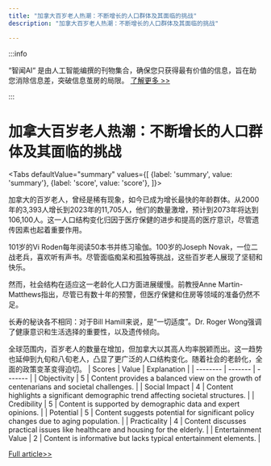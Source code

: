 ```yaml
---
title: "加拿大百岁老人热潮：不断增长的人口群体及其面临的挑战"
description: "加拿大百岁老人热潮：不断增长的人口群体及其面临的挑战"

---
```



:::info

“智闻AI“ 是由人工智能编撰的刊物集合，确保您只获得最有价值的信息，旨在助您消除信息差，突破信息茧房的局限。  [了解更多 >>](/)

:::

# 加拿大百岁老人热潮：不断增长的人口群体及其面临的挑战


<Tabs
	defaultValue="summary"
	values={[
	{label: 'summary', value: 'summary'},
	{label: 'score', value: 'score'},
]}>
<TabItem value="summary">


加拿大的百岁老人，曾经是稀有现象，如今已成为增长最快的年龄群体。从2000年的3,393人增长到2023年的11,705人，他们的数量激增，预计到2073年将达到106,100人。这一人口结构变化归因于医疗保健的进步和提高的医疗意识，尽管遗传因素也起着重要作用。

101岁的Vi Roden每年阅读50本书并练习瑜伽。100岁的Joseph Novak，一位二战老兵，喜欢听有声书。尽管面临痴呆和孤独等挑战，这些百岁老人展现了坚韧和快乐。

然而，社会结构在适应这一老龄化人口方面进展缓慢。前教授Anne Martin-Matthews指出，尽管已有数十年的预警，但医疗保健和住房等领域的准备仍然不足。

长寿的秘诀各不相同：对于Bill Hamill来说，是“一切适度”。Dr. Roger Wong强调了健康意识和生活选择的重要性，以及遗传倾向。

全球范围内，百岁老人的数量在增加，但加拿大以其高人均率脱颖而出。这一趋势也延伸到九旬和八旬老人，凸显了更广泛的人口结构变化。随着社会的老龄化，全面的政策变革变得迫切。
</TabItem>
<TabItem value="score">
	| Scores     | Value   | Explanation |
	| -------- | ------- | ------- |
	| Objectivity  | 5    | Content provides a balanced view on the growth of centenarians and societal challenges.    |
	| Social Impact | 4     | Content highlights a significant demographic trend affecting societal structures.    |
	| Credibility    | 5    | Content is supported by demographic data and expert opinions.    |
	| Potential    | 5    | Content suggests potential for significant policy changes due to aging population.    |
	| Practicality    | 4    | Content discusses practical issues like healthcare and housing for the elderly.    |
	| Entertainment Value    | 2    | Content is informative but lacks typical entertainment elements.    |
</TabItem>
</Tabs>

[Full article>>](https://ici.radio-canada.ca/rci/en/news/2083556/meet-the-centenarians-canadas-oldest-age-group-is-also-its-fastest-growing)
